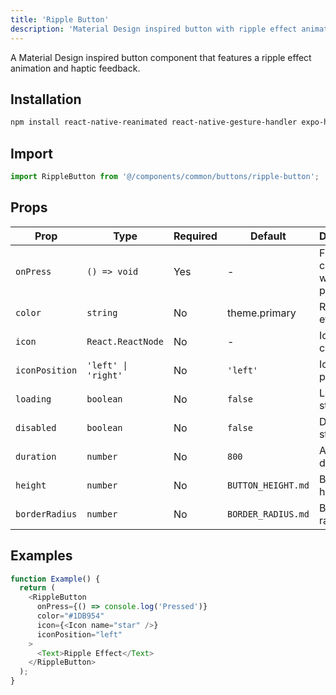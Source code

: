 ```yaml
---
title: 'Ripple Button'
description: 'Material Design inspired button with ripple effect animation'
---
```


A Material Design inspired button component that features a ripple effect animation and haptic feedback.

## Installation

```bash
npm install react-native-reanimated react-native-gesture-handler expo-haptics
```

## Import

```typescript
import RippleButton from '@/components/common/buttons/ripple-button';
```

## Props

| Prop | Type | Required | Default | Description |
|------|------|----------|---------|-------------|
| `onPress` | `() => void` | Yes | - | Function called when pressed |
| `color` | `string` | No | theme.primary | Ripple effect color |
| `icon` | `React.ReactNode` | No | - | Icon component |
| `iconPosition` | `'left' \| 'right'` | No | `'left'` | Icon position |
| `loading` | `boolean` | No | `false` | Loading state |
| `disabled` | `boolean` | No | `false` | Disabled state |
| `duration` | `number` | No | `800` | Animation duration |
| `height` | `number` | No | `BUTTON_HEIGHT.md` | Button height |
| `borderRadius` | `number` | No | `BORDER_RADIUS.md` | Border radius |

## Examples

```typescript
function Example() {
  return (
    <RippleButton
      onPress={() => console.log('Pressed')}
      color="#1DB954"
      icon={<Icon name="star" />}
      iconPosition="left"
    >
      <Text>Ripple Effect</Text>
    </RippleButton>
  );
}
```